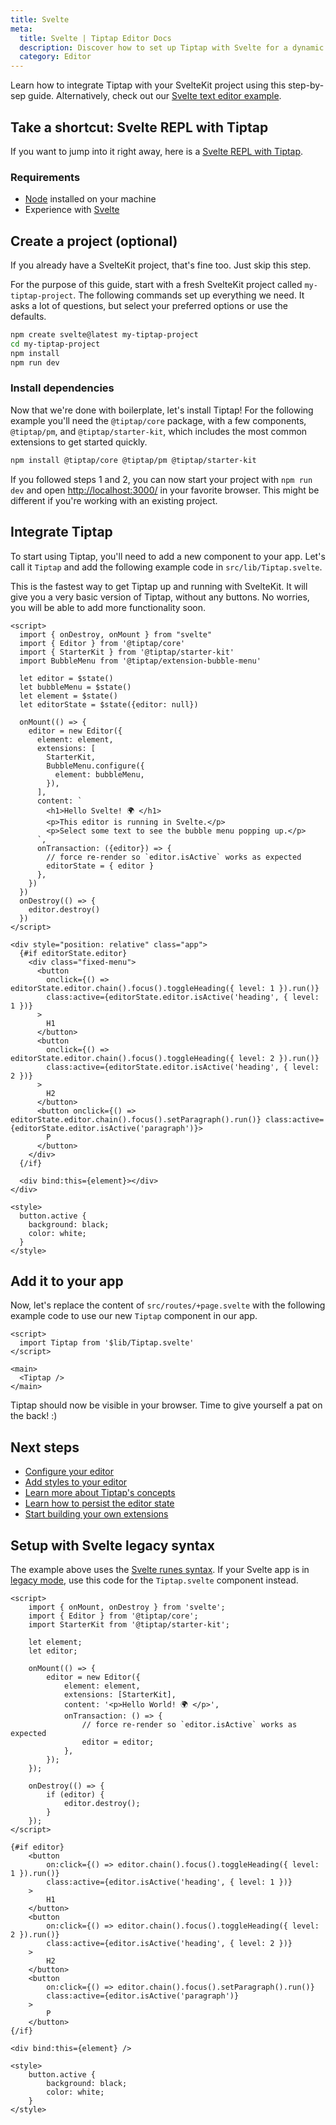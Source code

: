 ```yaml
---
title: Svelte
meta:
  title: Svelte | Tiptap Editor Docs
  description: Discover how to set up Tiptap with Svelte for a dynamic rich text editing experience. Follow our detailed guide in our docs!
  category: Editor
---
```


Learn how to integrate Tiptap with your SvelteKit project using this step-by-sep guide. Alternatively, check out our [Svelte text editor example](/examples/basics/default-text-editor).

## Take a shortcut: Svelte REPL with Tiptap

If you want to jump into it right away, here is a [Svelte REPL with Tiptap](https://svelte.dev/playground/66be82691d304dc981502659e93f8b92).

### Requirements

- [Node](https://nodejs.org/en/download/) installed on your machine
- Experience with [Svelte](https://svelte.dev/docs#getting-started)

## Create a project (optional)

If you already have a SvelteKit project, that's fine too. Just skip this step.

For the purpose of this guide, start with a fresh SvelteKit project called `my-tiptap-project`. The following commands set up everything we need. It asks a lot of questions, but select your preferred options or use the defaults.

```bash
npm create svelte@latest my-tiptap-project
cd my-tiptap-project
npm install
npm run dev
```

### Install dependencies

Now that we're done with boilerplate, let's install Tiptap! For the following example you'll need the `@tiptap/core` package, with a few components, `@tiptap/pm`, and `@tiptap/starter-kit`, which includes the most common extensions to get started quickly.

```bash
npm install @tiptap/core @tiptap/pm @tiptap/starter-kit
```

If you followed steps 1 and 2, you can now start your project with `npm run dev` and open [http://localhost:3000/](http://localhost:3000/) in your favorite browser. This might be different if you're working with an existing project.

## Integrate Tiptap

To start using Tiptap, you'll need to add a new component to your app. Let's call it `Tiptap` and add the following example code in `src/lib/Tiptap.svelte`.

This is the fastest way to get Tiptap up and running with SvelteKit. It will give you a very basic version of Tiptap, without any buttons. No worries, you will be able to add more functionality soon.

```svelte
<script>
  import { onDestroy, onMount } from "svelte"
  import { Editor } from '@tiptap/core'
  import { StarterKit } from '@tiptap/starter-kit'
  import BubbleMenu from '@tiptap/extension-bubble-menu'

  let editor = $state()
  let bubbleMenu = $state()
  let element = $state()
  let editorState = $state({editor: null})

  onMount(() => {
    editor = new Editor({
      element: element,
      extensions: [
        StarterKit,
        BubbleMenu.configure({
          element: bubbleMenu,
        }),
      ],
      content: `
        <h1>Hello Svelte! 🌍️ </h1>
        <p>This editor is running in Svelte.</p>
        <p>Select some text to see the bubble menu popping up.</p>
      `,
      onTransaction: ({editor}) => {
        // force re-render so `editor.isActive` works as expected
		editorState = { editor }
      },
    })
  })
  onDestroy(() => {
    editor.destroy()
  })
</script>

<div style="position: relative" class="app">
  {#if editorState.editor}
    <div class="fixed-menu">
      <button
        onclick={() => editorState.editor.chain().focus().toggleHeading({ level: 1 }).run()}
        class:active={editorState.editor.isActive('heading', { level: 1 })}
      >
        H1
      </button>
      <button
        onclick={() => editorState.editor.chain().focus().toggleHeading({ level: 2 }).run()}
        class:active={editorState.editor.isActive('heading', { level: 2 })}
      >
        H2
      </button>
      <button onclick={() => editorState.editor.chain().focus().setParagraph().run()} class:active={editorState.editor.isActive('paragraph')}>
        P
      </button>
    </div>
  {/if}

  <div bind:this={element}></div>
</div>

<style>
  button.active {
    background: black;
    color: white;
  }
</style>

```



## Add it to your app

Now, let's replace the content of `src/routes/+page.svelte` with the following example code to use our new `Tiptap` component in our app.

```svelte
<script>
  import Tiptap from '$lib/Tiptap.svelte'
</script>

<main>
  <Tiptap />
</main>
```

Tiptap should now be visible in your browser. Time to give yourself a pat on the back! :)

## Next steps

- [Configure your editor](/editor/getting-started/configure)
- [Add styles to your editor](/editor/getting-started/style-editor)
- [Learn more about Tiptap's concepts](/editor/core-concepts/introduction)
- [Learn how to persist the editor state](/editor/core-concepts/persistence)
- [Start building your own extensions](/editor/extensions/custom-extensions)

## Setup with Svelte legacy syntax

The example above uses the [Svelte runes syntax](https://svelte.dev/docs/svelte/what-are-runes). If your Svelte app is in [legacy mode](https://svelte.dev/docs/svelte/legacy-let), use this code for the `Tiptap.svelte` component instead.

```svelte
<script>
	import { onMount, onDestroy } from 'svelte';
	import { Editor } from '@tiptap/core';
	import StarterKit from '@tiptap/starter-kit';

	let element;
	let editor;

	onMount(() => {
		editor = new Editor({
			element: element,
			extensions: [StarterKit],
			content: '<p>Hello World! 🌍️ </p>',
			onTransaction: () => {
				// force re-render so `editor.isActive` works as expected
				editor = editor;
			},
		});
	});

	onDestroy(() => {
		if (editor) {
			editor.destroy();
		}
	});
</script>

{#if editor}
	<button
		on:click={() => editor.chain().focus().toggleHeading({ level: 1 }).run()}
		class:active={editor.isActive('heading', { level: 1 })}
	>
		H1
	</button>
	<button
		on:click={() => editor.chain().focus().toggleHeading({ level: 2 }).run()}
		class:active={editor.isActive('heading', { level: 2 })}
	>
		H2
	</button>
	<button
		on:click={() => editor.chain().focus().setParagraph().run()}
		class:active={editor.isActive('paragraph')}
	>
		P
	</button>
{/if}

<div bind:this={element} />

<style>
	button.active {
		background: black;
		color: white;
	}
</style>
```
